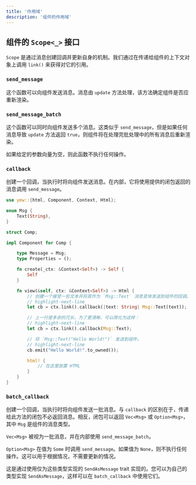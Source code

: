 ```yaml
---
title: '作用域'
description: '组件的作用域'
---
```


## 组件的 `Scope<_>` 接口

`Scope` 是通过消息创建回调并更新自身的机制。我们通过在传递给组件的上下文对象上调用 `link()` 来获得对它的引用。

### `send_message`

这个函数可以向组件发送消息。消息由 `update` 方法处理，该方法确定组件是否应重新渲染。

### `send_message_batch`

这个函数可以同时向组件发送多个消息。这类似于 `send_message`，但是如果任何消息导致 `update` 方法返回 `true`，则组件将在处理完批处理中的所有消息后重新渲染。

如果给定的参数向量为空，则此函数不执行任何操作。

### `callback`

创建一个回调，当执行时将向组件发送消息。在内部，它将使用提供的闭包返回的消息调用 `send_message`。

```rust
use yew::{html, Component, Context, Html};

enum Msg {
    Text(String),
}

struct Comp;

impl Component for Comp {

    type Message = Msg;
    type Properties = ();

    fn create(_ctx: &Context<Self>) -> Self {
        Self
    }

    fn view(&self, ctx: &Context<Self>) -> Html {
        // 创建一个接受一些文本并将其作为 `Msg::Text` 消息变体发送到组件的回调。
        // highlight-next-line
        let cb = ctx.link().callback(|text: String| Msg::Text(text));

        // 上一行是多余的冗长，为了更清晰，可以简化为这样：
        // highlight-next-line
        let cb = ctx.link().callback(Msg::Text);

        // 将 `Msg::Text("Hello World!")` 发送到组件。
        // highlight-next-line
        cb.emit("Hello World!".to_owned());

        html! {
            // 在这里放置 HTML
        }
    }
}
```

### `batch_callback`

创建一个回调，当执行时将向组件发送一批消息。与 `callback` 的区别在于，传递给此方法的闭包不必返回消息。相反，闭包可以返回 `Vec<Msg>` 或 `Option<Msg>`，其中 `Msg` 是组件的消息类型。

`Vec<Msg>` 被视为一批消息，并在内部使用 `send_message_batch`。

`Option<Msg>` 在值为 `Some` 时调用 `send_message`。如果值为 `None`，则不执行任何操作。这可以用于根据情况，不需要更新的情况。

这是通过使用仅为这些类型实现的 `SendAsMessage` trait 实现的。您可以为自己的类型实现 `SendAsMessage`，这样可以在 `batch_callback` 中使用它们。

